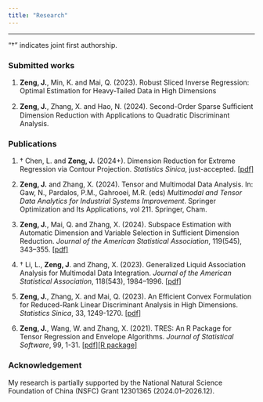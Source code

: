 ```yaml
---
title: "Research"
---
```


------------------------------------------------------------------------

"$\dagger$" indicates joint first authorship.

### Submitted works

1.  **Zeng, J.**, Min, K. and Mai, Q. (2023). Robust Sliced Inverse Regression: Optimal Estimation for Heavy-Tailed Data in High Dimensions

2.  **Zeng, J.**, Zhang, X. and Hao, N. (2024). Second-Order Sparse Suﬃcient Dimension Reduction with Applications to Quadratic Discriminant Analysis.

### Publications

1.  $\dagger$ Chen, L. and **Zeng, J.** (2024+). Dimension Reduction for Extreme Regression via Contour Projection. *Statistics Sinica*, just-accepted. [\[pdf\]](papers/COPES.pdf)

2.  **Zeng, J.** and Zhang, X. (2024). Tensor and Multimodal Data Analysis. In: Gaw, N., Pardalos, P.M., Gahrooei, M.R. (eds) *Multimodal and Tensor Data Analytics for Industrial Systems Improvement*. Springer Optimization and Its Applications, vol 211. Springer, Cham.

3.  **Zeng, J.**, Mai, Q. and Zhang, X. (2024). Subspace Estimation with Automatic Dimension and Variable Selection in Sufficient Dimension Reduction. *Journal of the American Statistical Association*, 119(545), 343--355. [\[pdf\]](papers/SEAS.pdf)

4.  $\dagger$ Li, L., **Zeng, J**. and Zhang, X. (2023). Generalized Liquid Association Analysis for Multimodal Data Integration. *Journal of the American Statistical Association*, 118(543), 1984--1996. [\[pdf\]](papers/GLAA.pdf)

5.  **Zeng, J.**, Zhang, X. and Mai, Q. (2023). An Efficient Convex Formulation for Reduced-Rank Linear Discriminant Analysis in High Dimensions. *Statistics Sinica*, 33, 1249-1270. [\[pdf\]](papers/LSLDA.pdf)

6.  **Zeng, J.**, Wang, W. and Zhang, X. (2021). TRES: An R Package for Tensor Regression and Envelope Algorithms. *Journal of Statistical Software*, 99, 1-31. [\[pdf\]](papers/TRES.pdf)[\[R package\]](https://github.com/leozeng15/TRES)

### Acknowledgement

My research is partially supported by the National Natural Science Foundation of China (NSFC) Grant 12301365 (2024.01--2026.12).
